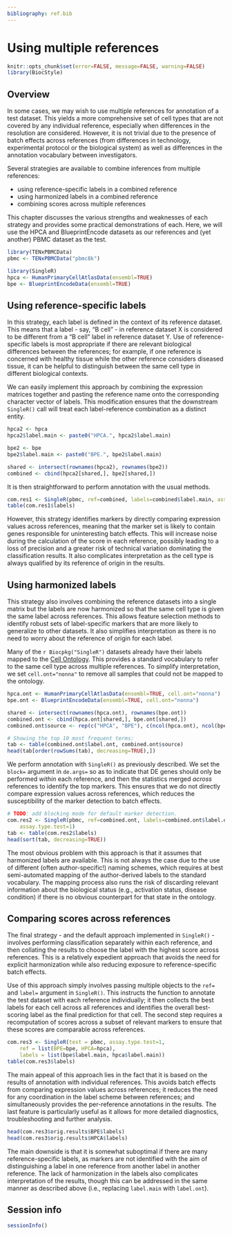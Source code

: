 ```yaml
---
bibliography: ref.bib
---
```


# Using multiple references

```r
knitr::opts_chunk$set(error=FALSE, message=FALSE, warning=FALSE)
library(BiocStyle)
```

## Overview

In some cases, we may wish to use multiple references for annotation of a test dataset.
This yields a more comprehensive set of cell types that are not covered by any individual reference, 
especially when differences in the resolution are considered.
However, it is not trivial due to the presence of batch effects across references
(from differences in technology, experimental protocol or the biological system)
as well as differences in the annotation vocabulary between investigators.

Several strategies are available to combine inferences from multiple references:

- using reference-specific labels in a combined reference
- using harmonized labels in a combined reference
- combining scores across multiple references

This chapter discusses the various strengths and weaknesses of each strategy
and provides some practical demonstrations of each.
Here, we will use the HPCA and BlueprintEncode datasets as our references
and (yet another) PBMC dataset as the test.

```r
library(TENxPBMCData)
pbmc <- TENxPBMCData("pbmc8k")

library(SingleR)
hpca <- HumanPrimaryCellAtlasData(ensembl=TRUE)
bpe <- BlueprintEncodeData(ensembl=TRUE)
```

## Using reference-specific labels

In this strategy, each label is defined in the context of its reference dataset.
This means that a label - say, "B cell" - in reference dataset X is 
considered to be different from a "B cell" label in reference dataset Y.
Use of reference-specific labels is most appropriate if there are relevant biological differences between the references;
for example, if one reference is concerned with healthy tissue while the other reference considers diseased tissue,
it can be helpful to distinguish between the same cell type in different biological contexts.

We can easily implement this approach by combining the expression matrices together 
and pasting the reference name onto the corresponding character vector of labels. 
This modification ensures that the downstream `SingleR()` call
will treat each label-reference combination as a distinct entity.

```r
hpca2 <- hpca
hpca2$label.main <- paste0("HPCA.", hpca2$label.main)

bpe2 <- bpe
bpe2$label.main <- paste0("BPE.", bpe2$label.main)

shared <- intersect(rownames(hpca2), rownames(bpe2))
combined <- cbind(hpca2[shared,], bpe2[shared,])
```

It is then straightforward to perform annotation with the usual methods.

```r
com.res1 <- SingleR(pbmc, ref=combined, labels=combined$label.main, assay.type.test=1)
table(com.res1$labels)
```

However, this strategy identifies markers by directly comparing expression values across references,
meaning that the marker set is likely to contain genes responsible for uninteresting batch effects. 
This will increase noise during the calculation of the score in each reference, 
possibly leading to a loss of precision and a greater risk of technical variation dominating the classification results.
It also complicates interpretation as the cell type is always qualified by its reference of origin in the results.

## Using harmonized labels

This strategy also involves combining the reference datasets into a single matrix 
but the labels are now harmonized so that the same cell type is given the same label across references.
This allows feature selection methods to identify robust sets of label-specific markers 
that are more likely to generalize to other datasets.
It also simplifies interpretation as there is no need to worry about the reference of origin for each label.

Many of the `r Biocpkg("SingleR")` datasets already have their labels 
mapped to the [Cell Ontology](https://www.ebi.ac.uk/ols/ontologies/cl).
This provides a standard vocabulary to refer to the same cell type across multiple references.
To simplify interpretation, we set `cell.ont="nonna"` to remove all samples that could not be mapped to the ontology.

```r
hpca.ont <- HumanPrimaryCellAtlasData(ensembl=TRUE, cell.ont="nonna")
bpe.ont <- BlueprintEncodeData(ensembl=TRUE, cell.ont="nonna")

shared <- intersect(rownames(hpca.ont), rownames(bpe.ont))
combined.ont <- cbind(hpca.ont[shared,], bpe.ont[shared,])
combined.ont$source <- rep(c("HPCA", "BPE"), c(ncol(hpca.ont), ncol(bpe.ont)))

# Showing the top 10 most frequent terms:
tab <- table(combined.ont$label.ont, combined.ont$source)
head(tab[order(rowSums(tab), decreasing=TRUE),])
```

We perform annotation with `SingleR()` as previously described.
We set the `block=` argument in `de.args=` so as to indicate that DE genes should only be performed _within_ each reference,
and then the statistics merged _across_ references to identify the top markers.
This ensures that we do not directly compare expression values across references,
which reduces the susceptibility of the marker detection to batch effects.

```r
# TODO: add blocking mode for default marker detection.
com.res2 <- SingleR(pbmc, ref=combined.ont, labels=combined.ont$label.ont, 
    assay.type.test=1)
tab <- table(com.res2$labels)
head(sort(tab, decreasing=TRUE))
```

The most obvious problem with this approach is that it assumes that harmonized labels are available.
This is not always the case due to the use of different (often author-specific!) naming schemes,
which requires at best semi-automated mapping of the author-derived labels to the standard vocabulary.
The mapping process also runs the risk of discarding relevant information about the biological status
(e.g., activation status, disease condition) if there is no obvious counterpart for that state in the ontology.

## Comparing scores across references

The final strategy - and the default approach implemented in `SingleR()` -
involves performing classification separately within each reference, 
and then collating the results to choose the label with the highest score across references. 
This is a relatively expedient approach that avoids the need for explicit harmonization 
while also reducing exposure to reference-specific batch effects.

Use of this approach simply involves passing multiple objects to the `ref=` and `label=` argument in `SingleR()`.
This instructs the function to annotate the test dataset with each reference individually;
it then collects the best labels for each cell across all references and 
identifies the overall best-scoring label as the final prediction for that cell.
The second step requires a recomputation of scores across a subset of relevant markers
to ensure that these scores are comparable across references.

```r
com.res3 <- SingleR(test = pbmc, assay.type.test=1,
    ref = list(BPE=bpe, HPCA=hpca), 
    labels = list(bpe$label.main, hpca$label.main))
table(com.res3$labels)
```

The main appeal of this approach lies in the fact that it is based on the results of annotation with individual references.
This avoids batch effects from comparing expression values across references;
it reduces the need for any coordination in the label scheme between references;
and simultaneously provides the per-reference annotations in the results.
The last feature is particularly useful as it allows for more detailed diagnostics, troubleshooting and further analysis.

```r
head(com.res3$orig.results$BPE$labels)
head(com.res3$orig.results$HPCA$labels)
```

The main downside is that it is somewhat suboptimal if there are many reference-specific labels, 
as markers are not identified with the aim of distinguishing a label in one reference from another label in another reference.
The lack of harmonization in the labels also complicates interpretation of the results,
though this can be addressed in the same manner as described above (i.e., replacing `label.main` with `label.ont`).

## Session info {-}

```r
sessionInfo()
```
